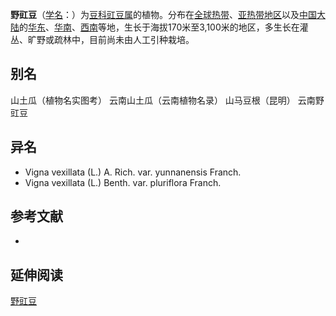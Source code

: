 {{Speciesbox
| name = 野豇豆
| status = 
| status_system = 
| image = Vigna vexillata - Zombi Pea, (5039472150).jpg
| genus = Vigna
| species = vexillata
| authority = (Linn.) Rich.
}}

'''野豇豆'''（[[学名|学名]]：{{lang|la|''Vigna vexillata''}}）为[[豆科|豆科]][[豇豆属|豇豆属]]的植物。分布在[[全球热带|全球热带]]、[[亚热带地区|亚热带地区]]以及[[中国大陆|中国大陆]]的[[华东|华东]]、[[华南|华南]]、[[西南|西南]]等地，生长于海拔170米至3,100米的地区，多生长在灌丛、旷野或疏林中，目前尚未由人工引种栽培。

== 别名 ==
山土瓜（植物名实图考） 云南山土瓜（云南植物名录） 山马豆根（昆明） 云南野豇豆

== 异名 ==
* Vigna vexillata (L.) A. Rich. var. yunnanensis Franch.
* Vigna vexillata (L.) Benth. var. pluriflora Franch.

== 参考文献 ==
<div class="references-small">
* {{cite web| url =http://www.bioinfo.cn/db05/KmzwSpecies.php?action=view&id=16715| title =野豇豆| work =《中国高等植物数据库全库》| publisher =中国科学院微生物研究所| author =昆明植物研究所| accessdate =2009-02-25| deadurl =yes| archiveurl =https://web.archive.org/web/20160305073301/http://www.bioinfo.cn/db05/KmzwSpecies.php?action=view&id=16715| archivedate =2016-03-05}}
</div>

== 延伸阅读 ==
{{Wikisource further reading}}

{{Taxonbar|from=Q15228190}}

[[Category:豇豆属|野豇豆]]


{{植物小作品}}